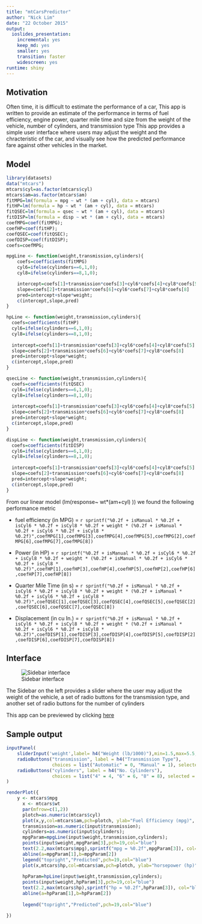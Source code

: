 ```yaml
---
title: "mtCarsPredictor"
author: "Nick Lim"
date: "22 October 2015"
output: 
  ioslides_presentation: 
    incremental: yes
    keep_md: yes
    smaller: yes
    transition: faster
    widescreen: yes
runtime: shiny
---
```


## Motivation

Often time, it is difficult to estimate the performance of a car, This app is written to provide an estimate of the performance in terms of fuel efficiency, engine power, quarter mile time and size from the weight of the vehicle, number of cylinders, and transmission type 
This app provides a simple user interface where users may adjust the weight and the chracteristic of the car, and visually see how the predicted performance fare against other vehicles in the market. 

## Model
```r

library(datasets)
data("mtcars")
mtcars$cyl=as.factor(mtcars$cyl)
mtcars$am=as.factor(mtcars$am)
fitMPG=lm(formula = mpg ~ wt * (am + cyl), data = mtcars)
fitHP=lm(formula = hp ~ wt * (am + cyl), data = mtcars)
fitQSEC=lm(formula = qsec ~ wt * (am + cyl), data = mtcars)
fitDISP=lm(formula = disp ~ wt * (am + cyl), data = mtcars)
coefMPG=coef(fitMPG);
coefHP=coef(fitHP);
coefQSEC=coef(fitQSEC);
coefDISP=coef(fitDISP);
coefs=coefMPG;

mpgLine <- function(weight,transmission,cylinders){
    coefs=coefficients(fitMPG)
    cyl6=ifelse(cylinders==6,1,0);
    cyl8=ifelse(cylinders==8,1,0);

    intercept=coefs[1]+transmission*coefs[3]+cyl6*coefs[4]+cyl8*coefs[5]
    slope=coefs[2]+transmission*coefs[6]+cyl6*coefs[7]+cyl8*coefs[8]
    pred=intercept+slope*weight;
    c(intercept,slope,pred)
} 

hpLine <- function(weight,transmission,cylinders){
  coefs=coefficients(fitHP)
  cyl6=ifelse(cylinders==6,1,0);
  cyl8=ifelse(cylinders==8,1,0);
  
  intercept=coefs[1]+transmission*coefs[3]+cyl6*coefs[4]+cyl8*coefs[5]
  slope=coefs[2]+transmission*coefs[6]+cyl6*coefs[7]+cyl8*coefs[8]
  pred=intercept+slope*weight;
  c(intercept,slope,pred)
}

qsecLine <- function(weight,transmission,cylinders){
  coefs=coefficients(fitQSEC)
  cyl6=ifelse(cylinders==6,1,0);
  cyl8=ifelse(cylinders==8,1,0);
  
  intercept=coefs[1]+transmission*coefs[3]+cyl6*coefs[4]+cyl8*coefs[5]
  slope=coefs[2]+transmission*coefs[6]+cyl6*coefs[7]+cyl8*coefs[8]
  pred=intercept+slope*weight;
  c(intercept,slope,pred)
}

dispLine <- function(weight,transmission,cylinders){
  coefs=coefficients(fitDISP)
  cyl6=ifelse(cylinders==6,1,0);
  cyl8=ifelse(cylinders==8,1,0);
  
  intercept=coefs[1]+transmission*coefs[3]+cyl6*coefs[4]+cyl8*coefs[5]
  slope=coefs[2]+transmission*coefs[6]+cyl6*coefs[7]+cyl8*coefs[8]
  pred=intercept+slope*weight;
  c(intercept,slope,pred)
}

```

From our linear model (lm(response~ wt*(am+cyl) )) we found the following performance metric 

* fuel efficiency (in MPG) = `r sprintf("%0.2f + isManual * %0.2f + isCyl6 * %0.2f + isCyl8 * %0.2f + weight * (%0.2f + isManual * %0.2f + isCyl6 * %0.2f + isCyl8 * %0.2f)",coefMPG[1],coefMPG[3],coefMPG[4],coefMPG[5],coefMPG[2],coefMPG[6],coefMPG[7],coefMPG[8])`

* Power (in HP) = `r sprintf("%0.2f + isManual * %0.2f + isCyl6 * %0.2f + isCyl8 * %0.2f + weight * (%0.2f + isManual * %0.2f + isCyl6 * %0.2f + isCyl8 * %0.2f)",coefHP[1],coefHP[3],coefHP[4],coefHP[5],coefHP[2],coefHP[6],coefHP[7],coefHP[8])`

* Quarter Mile Time (in s) = `r sprintf("%0.2f + isManual * %0.2f + isCyl6 * %0.2f + isCyl8 * %0.2f + weight * (%0.2f + isManual * %0.2f + isCyl6 * %0.2f + isCyl8 * %0.2f)",coefQSEC[1],coefQSEC[3],coefQSEC[4],coefQSEC[5],coefQSEC[2],coefQSEC[6],coefQSEC[7],coefQSEC[8])`

* Displacement (in cu In.) = `r sprintf("%0.2f + isManual * %0.2f + isCyl6 * %0.2f + isCyl8 * %0.2f + weight * (%0.2f + isManual * %0.2f + isCyl6 * %0.2f + isCyl8 * %0.2f)",coefDISP[1],coefDISP[3],coefDISP[4],coefDISP[5],coefDISP[2],coefDISP[6],coefDISP[7],coefDISP[8])`

## Interface {.columns-2}
![Sidebar interface](mtCarsPredictorInterface.png)

The Sidebar on the left provides a slider where the user may adjust the weight of the vehicle,
a set of radio buttons for the transmission type, and another set of radio buttons for the number of cylinders

This app can be previewed by clicking [here](https://martianunlimited.shinyapps.io/mtCarsPredictor)


## Sample output
```r
inputPanel(
    sliderInput('weight',label= h4("Weight (lb/1000)"),min=1.5,max=5.5,value=3),
    radioButtons("transmission", label = h4("Transmission Type"), 
                 choices = list("Automatic" = 0, "Manual" = 1), selected = 0),
    radioButtons("cylinders", label = h4("No. Cylinders"), 
                 choices = list("4" = 4, "6" = 6, "8" = 8), selected = 8)
)

renderPlot({
    y <- mtcars$mpg
      x <- mtcars$wt
      par(mfrow=c(1,2))
      plotch=as.numeric(mtcars$cyl)
      plot(x,y,col=mtcars$am,pch=plotch, ylab="Fuel Efficiency (mpg)", xlab="weight")
      transmission=as.numeric(input$transmission);
      cylinders=as.numeric(input$cylinders);
      mpgParam=mpgLine(input$weight,transmission,cylinders);
      points(input$weight,mpgParam[3],pch=19,col="blue")
      text(2.2,max(mtcars$mpg),sprintf("mpg = %0.2f",mpgParam[3]), col="blue")
      abline(a=mpgParam[1],b=mpgParam[2])
      legend("topright","Predicted",pch=19,col="blue")
      plot(x,mtcars$hp,col=mtcars$am,pch=plotch, ylab="horsepower (hp)", xlab="weight")
      
      hpParam=hpLine(input$weight,transmission,cylinders);
      points(input$weight,hpParam[3],pch=19,col="blue")
      text(2.2,max(mtcars$hp),sprintf("hp = %0.2f",hpParam[3]), col="blue")
      abline(a=hpParam[1],b=hpParam[2])
      
      legend("topright","Predicted",pch=19,col="blue")

})
```

